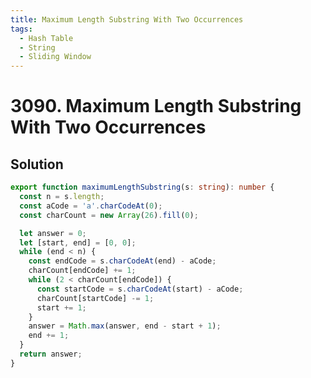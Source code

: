 ```yaml
---
title: Maximum Length Substring With Two Occurrences
tags:
  - Hash Table
  - String
  - Sliding Window
---
```


# 3090. Maximum Length Substring With Two Occurrences

<Badges>
  <LevelBadge level="easy" />
  <TopicBadge name="Hash Table" slug="hash-table" />
  <TopicBadge name="String" slug="string" />
  <TopicBadge name="Sliding Window" slug="sliding-window" />
</Badges>

## Solution

```typescript filename="solution.ts" copy
export function maximumLengthSubstring(s: string): number {
  const n = s.length;
  const aCode = 'a'.charCodeAt(0);
  const charCount = new Array(26).fill(0);

  let answer = 0;
  let [start, end] = [0, 0];
  while (end < n) {
    const endCode = s.charCodeAt(end) - aCode;
    charCount[endCode] += 1;
    while (2 < charCount[endCode]) {
      const startCode = s.charCodeAt(start) - aCode;
      charCount[startCode] -= 1;
      start += 1;
    }
    answer = Math.max(answer, end - start + 1);
    end += 1;
  }
  return answer;
}
```

<ProblemLink
  codingSite="leetcode"
  href="https://leetcode.com/problems/maximum-length-substring-with-two-occurrences"
  title="Maximum Length Substring With Two Occurrences"
/>
